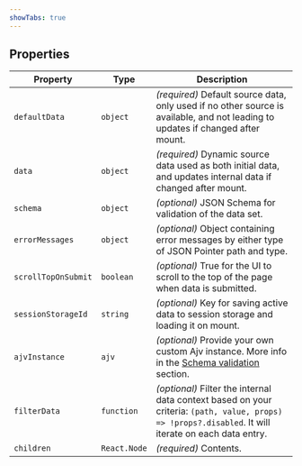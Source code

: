 ```yaml
---
showTabs: true
---
```


## Properties

| Property            | Type         | Description                                                                                                                                                                                          |
| ------------------- | ------------ | ---------------------------------------------------------------------------------------------------------------------------------------------------------------------------------------------------- |
| `defaultData`       | `object`     | _(required)_ Default source data, only used if no other source is available, and not leading to updates if changed after mount.                                                                      |
| `data`              | `object`     | _(required)_ Dynamic source data used as both initial data, and updates internal data if changed after mount.                                                                                        |
| `schema`            | `object`     | _(optional)_ JSON Schema for validation of the data set.                                                                                                                                             |
| `errorMessages`     | `object`     | _(optional)_ Object containing error messages by either type of JSON Pointer path and type.                                                                                                          |
| `scrollTopOnSubmit` | `boolean`    | _(optional)_ True for the UI to scroll to the top of the page when data is submitted.                                                                                                                |
| `sessionStorageId`  | `string`     | _(optional)_ Key for saving active data to session storage and loading it on mount.                                                                                                                  |
| `ajvInstance`       | `ajv`        | _(optional)_ Provide your own custom Ajv instance. More info in the [Schema validation](/uilib/extensions/forms/extended-features/Form/schema-validation/#custom-ajv-instance-and-keywords) section. |
| `filterData`        | `function`   | _(optional)_ Filter the internal data context based on your criteria: `(path, value, props) => !props?.disabled`. It will iterate on each data entry.                                                |
| `children`          | `React.Node` | _(required)_ Contents.                                                                                                                                                                               |
